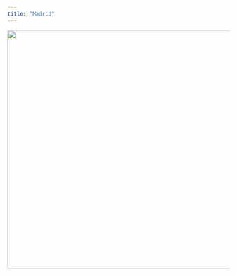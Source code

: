 ```yaml
---
title: "Madrid"
---
```

<p style='text-align:center'>
    <img src="figures/Wallpapers/madrid.jpg" width="960" height="540" />
</p>